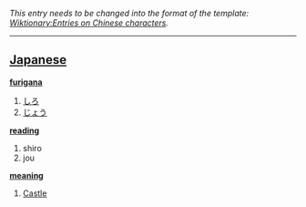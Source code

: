 ''This entry needs to be changed into the format of the template: [[Wiktionary:Entries on Chinese characters]].''
----

== [[Japanese]] ==                                          

'''[[furigana]]'''
# [[しろ]]
# [[じょう]]

'''[[reading]]'''
# shiro
# jou

'''[[meaning]]'''
# [[Castle]]